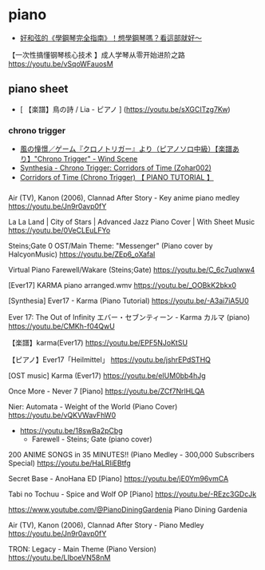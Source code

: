 # piano

- [好和弦的《學鋼琴完全指南》！想學鋼琴嗎？看這部就好～](https://youtu.be/esljyLyIj7Q)

【一次性搞懂钢琴核心技术 】成人学琴从零开始进阶之路
https://youtu.be/vSqoWFauosM

## piano sheet

- [ 【楽譜】鳥の詩 / Lia - ピアノ ] (https://youtu.be/sXGCITzg7Kw)

### chrono trigger

- [ 風の憧憬／ゲーム『クロノトリガー』より（ピアノソロ中級）【楽譜あり】"Chrono Trigger" - Wind Scene ](https://youtu.be/IXw5MYIIWYQ)
- [ Synthesia - Chrono Trigger: Corridors of Time (Zohar002) ](https://youtu.be/4EHCCTAclkA)
- [ Corridors of Time (Chrono Trigger) 【 PIANO TUTORIAL 】 ](https://youtu.be/-H-r-EVrVv0)

###

Air (TV), Kanon (2006), Clannad After Story - Key anime piano medley
https://youtu.be/Jn9r0avp0fY

La La Land | City of Stars | Advanced Jazz Piano Cover | With Sheet Music
https://youtu.be/0VeCLEuLFYo

Steins;Gate 0 OST/Main Theme: "Messenger" (Piano cover by HalcyonMusic)
https://youtu.be/ZEp6_oXafaI

Virtual Piano Farewell/Wakare (Steins;Gate)
https://youtu.be/C_6c7uqIww4

[Ever17] KARMA piano arranged.wmv
https://youtu.be/_OOBkK2bkx0

[Synthesia] Ever17 - Karma (Piano Tutorial)
https://youtu.be/-A3ai7iA5U0

Ever 17: The Out of Infinity エバー・セブンティーン - Karma カルマ (piano)
https://youtu.be/CMKh-f04QwU

【楽譜】karma(Ever17)
https://youtu.be/EPF5NJoKtSU

【ピアノ】Ever17「Heilmittel」
https://youtu.be/jshrEPdSTHQ

[OST music] Karma (Ever17)
https://youtu.be/eIUM0bb4hJg

Once More - Never 7 [Piano]
https://youtu.be/ZCf7NrlHLQA

Nier: Automata - Weight of the World (Piano Cover)
https://youtu.be/vQKVWavFhW0

- https://youtu.be/18swBa2pCbg
  - Farewell - Steins; Gate (piano cover)

200 ANIME SONGS in 35 MINUTES!! (Piano Medley - 300,000 Subscribers Special)
https://youtu.be/HaLRliEBtfg

Secret Base - AnoHana ED [Piano]
https://youtu.be/jE0Ym96vmCA

Tabi no Tochuu - Spice and Wolf OP [Piano]
https://youtu.be/-REzc3GDcJk

https://www.youtube.com/@PianoDiningGardenia
Piano Dining Gardenia

Air (TV), Kanon (2006), Clannad After Story - Piano Medley
https://youtu.be/Jn9r0avp0fY

TRON: Legacy - Main Theme (Piano Version)
https://youtu.be/LIboeVN58nM